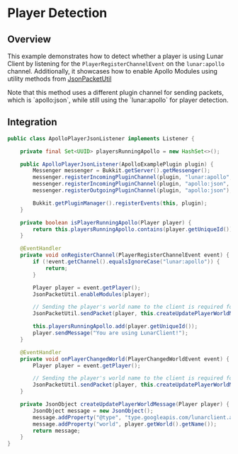 
# Player Detection

## Overview

This example demonstrates how to detect whether a player is using Lunar Client by listening for the `PlayerRegisterChannelEvent` on the `lunar:apollo` channel. Additionally, it showcases how to enable Apollo Modules using utility methods from [JsonPacketUtil](/apollo/developers/lightweight/json/packet-util)

<Callout type="info">
    Note that this method uses a different plugin channel for sending packets,
    which is `apollo:json`, while still using the `lunar:apollo` for player detection.
</Callout>

## Integration

```java
public class ApolloPlayerJsonListener implements Listener {

    private final Set<UUID> playersRunningApollo = new HashSet<>();

    public ApolloPlayerJsonListener(ApolloExamplePlugin plugin) {
        Messenger messenger = Bukkit.getServer().getMessenger();
        messenger.registerIncomingPluginChannel(plugin, "lunar:apollo", (s, player, bytes) -> { });
        messenger.registerIncomingPluginChannel(plugin, "apollo:json", (s, player, bytes) -> { });
        messenger.registerOutgoingPluginChannel(plugin, "apollo:json");

        Bukkit.getPluginManager().registerEvents(this, plugin);
    }

    private boolean isPlayerRunningApollo(Player player) {
        return this.playersRunningApollo.contains(player.getUniqueId());
    }

    @EventHandler
    private void onRegisterChannel(PlayerRegisterChannelEvent event) {
        if (!event.getChannel().equalsIgnoreCase("lunar:apollo")) {
            return;
        }

        Player player = event.getPlayer();
        JsonPacketUtil.enableModules(player);

        // Sending the player's world name to the client is required for some modules
        JsonPacketUtil.sendPacket(player, this.createUpdatePlayerWorldMessage(player));

        this.playersRunningApollo.add(player.getUniqueId());
        player.sendMessage("You are using LunarClient!");
    }

    @EventHandler
    private void onPlayerChangedWorld(PlayerChangedWorldEvent event) {
        Player player = event.getPlayer();

        // Sending the player's world name to the client is required for some modules
        JsonPacketUtil.sendPacket(player, this.createUpdatePlayerWorldMessage(player));
    }

    private JsonObject createUpdatePlayerWorldMessage(Player player) {
        JsonObject message = new JsonObject();
        message.addProperty("@type", "type.googleapis.com/lunarclient.apollo.player.v1.UpdatePlayerWorldMessage");
        message.addProperty("world", player.getWorld().getName());
        return message;
    }
}
```
